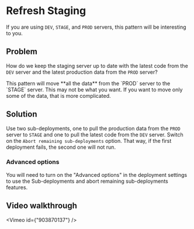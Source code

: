 
# Refresh Staging

If you are using `DEV`, `STAGE`, and `PROD` servers, this pattern will be interesting to you.

## Problem

How do we keep the staging server up to date with the latest code from the `DEV` server and the latest production data from the `PROD` server?

<Callout>
  This pattern will move **all the data** from the `PROD` server to the `STAGE`
  server. This may not be what you want. If you want to move only some of the
  data, that is more complicated.
</Callout>

## Solution

Use two sub-deployments, one to pull the production data from the `PROD` server to `STAGE` and one to pull the latest code from the `DEV` server. Switch on the `Abort remaining sub-deployments` option. That way, if the first deployment fails, the second one will not run.

### Advanced options

You will need to turn on the "Advanced options" in the deployment settings to use the Sub-deployments and abort remaining sub-deployments features.

## Video walkthrough

<Vimeo id={"903870137"} />
